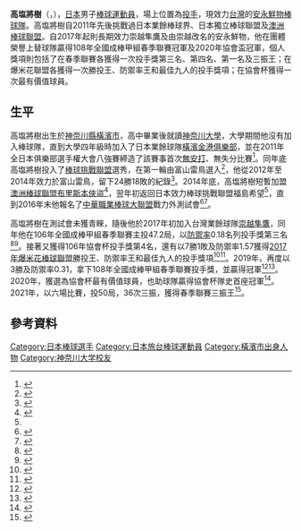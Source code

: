 {{Infobox baseball biography|
name=高塩將樹 <br />{{lang|ja|高塩 将樹}}|
image=|
width=150|
position=投手|
team=|
number=|
bats=右|
throws=右|
birthdate={{birth_date_and_age|1989|3|24|mf=y}}|
birthplace={{JPN}}[[神奈川縣|神奈川縣]][[橫濱市|橫濱市]]|
debutdate=|
debutyear=|
debutteam=|
statyear=|
stat1label=|
stat1value=|
stat2label=|
stat2value=|
stat3label=|
stat3value=|
teams=<nowiki></nowiki>
}}

'''高塩將樹'''（{{jpn|j=高塩 将樹|hg=たかしお まさき|rm=Takashio Masaki}}，{{bd|1989年|3月24日}}），[[日本|日本]]男子[[棒球運動員|棒球運動員]]，場上位置為[[投手|投手]]，現效力[[台灣|台灣]]的[[安永鮮物棒球隊|安永鮮物棒球隊]]。高塩將樹自2011年先後挑戰過日本業餘棒球界、日本獨立棒球聯盟及[[澳洲棒球聯盟|澳洲棒球聯盟]]。自2017年起則長期效力崇越隼鷹及由崇越改名的安永鮮物，他在團體榮譽上替球隊贏得108年全國成棒甲組春季聯賽冠軍及2020年協會盃冠軍，個人獎項則包括了在春季聯賽各獲得一次投手獎第三名、第四名、第一名及三振王；在爆米花聯盟各獲得一次勝投王、防禦率王和最佳九人的投手獎項；在協會杯獲得一次最有價值球員。

==生平==
高塩將樹出生於[[神奈川縣|神奈川縣]][[橫濱市|橫濱市]]，高中畢業後就讀[[神奈川大學|神奈川大學]]，大學期間他沒有加入棒球隊，直到大學四年級時加入了日本業餘球隊[[橫濱金港俱樂部|橫濱金港俱樂部]]，並在2011年全日本俱樂部選手權大會八強賽締造了該賽事首次[[無安打比賽|無安打]]、無失分比賽<ref>{{cite news|language=ja|url=https://www.nikkansports.com/baseball/news/f-bb-tp3-20110911-833492.html|title=高塩が初の無安打無得点／クラブ選手権|publisher=日刊體育|author=|date=2011-09-11|accessdate=2021-01-28|archive-date=2021-02-02|archive-url=https://web.archive.org/web/20210202032109/https://www.nikkansports.com/baseball/news/f-bb-tp3-20110911-833492.html|dead-url=no}}</ref>。同年底高塩將樹投入了[[棒球挑戰聯盟|棒球挑戰聯盟]]選秀，在第一輪由富山雷鳥選入<ref>{{cite news|language=ja|url=http://www.t-thunderbirds.jp/staffblog/2011/12/002303.html|title=2011ドラフト指名選手からのメッセージ|publisher=富山雷鳥staff Blog|author=|date=2011-12-14|accessdate=2021-01-28|archive-date=2021-01-29|archive-url=https://web.archive.org/web/20210129093207/http://www.t-thunderbirds.jp/staffblog/2011/12/002303.html|dead-url=no}}</ref>，他從2012年至2014年效力於富山雷鳥，留下24勝18敗的紀錄<ref name=報導150404>{{cite news|language=ja|url=https://www.nikkansports.com/baseball/news/1456648.html|title=ＢＣ福島・高塩が開幕投手に前進　岩村監督「候補」ＢＣ福島・高塩が開幕投手に前進　岩村監督「候補」|publisher=日刊體育|author=高場泉穂|date=2015-04-04|accessdate=2021-01-28|archive-date=2021-02-07|archive-url=https://web.archive.org/web/20210207155629/https://www.nikkansports.com/baseball/news/1456648.html|dead-url=no}}</ref>。2014年底，高塩將樹短暫加盟[[澳洲棒球聯盟|澳洲棒球聯盟]][[布里斯本俠盜|布里斯本俠盜]]<ref>{{cite news|language=ja|url=http://janews.com.au/modules/news/index.php?page=article&storyid=241|title=豪プロ野球リーグ熱戦展開中　地元パース・ヒートを応援しよう！|publisher=The Japan Australia News|author=|date=2015-01-01|accessdate=2021-01-28|archive-date=2021-04-12|archive-url=https://web.archive.org/web/20210412221219/http://janews.com.au/modules/news/index.php?page=article&storyid=241|dead-url=no}}</ref>，翌年初返回日本效力棒球挑戰聯盟福島希望<ref name=報導150404 />，直到2016年末他報名了[[中華職業棒球大聯盟|中華職業棒球大聯盟]]戰力外測試會<ref>{{cite news|language=zh-hant|url=http://www.cpbl.com.tw/news/view/15688.html?&news=15688l|title=首屆「中職戰力外測試會」共26人報名逐夢|publisher=中華職業棒球大聯盟|author=|date=2016-12-12|accessdate=2021-01-28|archive-date=2021-02-01|archive-url=https://web.archive.org/web/20210201201737/http://www.cpbl.com.tw/news/view/15688.html?&news=15688l|dead-url=no}}</ref><ref>{{cite news|language=zh-hant|url=https://sports.ettoday.net/news/833295|title=中職戰力外測試增菘瑋狂投144公里　日投西村憲受矚目|publisher=ETtodays|author=歐建智|date=2016-12-20|accessdate=2021-01-28|archive-date=2021-02-01|archive-url=https://web.archive.org/web/20210201193858/https://sports.ettoday.net/news/833295|dead-url=no}}</ref>。

高塩將樹在測試會未獲青睞，隨後他於2017年初加入台灣業餘球隊[[崇越隼鷹棒球隊|崇越隼鷹]]，同年他在106年全國成棒甲組春季聯賽主投47.2局，以[[防禦率|防禦率]]0.18名列投手獎第三名<ref>{{cite news|language=zh-hant|url=https://sports.ettoday.net/news/1044348|title=爆米花／崇越隼鷹2日籍投手助陣　高塩將樹超靠譜|publisher=ETtodays|author=楊舒帆|date=2017-11-02|accessdate=2021-01-28|archive-date=2021-02-07|archive-url=https://web.archive.org/web/20210207021942/https://sports.ettoday.net/news/1044348|dead-url=no}}</ref><ref>{{cite news|language=zh-hant|url=http://www.ctba.org.tw/news_detail.php?cate=game&type=1&id=6862|title=2017年全國成棒甲組春季聯賽個人獎項排名|publisher=中華民國棒球協會|author=|date=|accessdate=2021-01-28|archive-date=2021-02-07|archive-url=https://web.archive.org/web/20210207142930/http://www.ctba.org.tw/news_detail.php?cate=game&type=1&id=6862|dead-url=no}}</ref>。接著又獲得106年協會杯投手獎第4名，還有以7勝1敗及防禦率1.57獲得[[2017年爆米花棒球聯盟|2017年爆米花棒球聯盟]]勝投王、防禦率王和最佳九人的投手獎項<ref>{{cite news|language=zh-hant|url=https://sports.ltn.com.tw/news/breakingnews/2360758|title=高塩將樹再度挑戰中職 自費參加桃猿測試|publisher=自由時報|author=吳清正|date=2018-03-09|accessdate=2021-01-29|archive-date=2021-02-02|archive-url=https://web.archive.org/web/20210202072114/https://sports.ltn.com.tw/news/breakingnews/2360758|dead-url=no}}</ref><ref>{{cite news|language=zh-hant|url=https://tw.appledaily.com/sports/20180126/HDBUTAB4CWP7QHOWA5U35JR5YE/|title=【爆米花】最佳9人金手套獎名單|publisher=蘋果日報|author=|date=2018-01-26|accessdate=2021-01-29|archive-date=2021-01-29|archive-url=https://web.archive.org/web/20210129093259/https://tw.appledaily.com/sports/20180126/HDBUTAB4CWP7QHOWA5U35JR5YE/|dead-url=no}}</ref>。2019年，再度以3勝及防禦率0.31，拿下108年全國成棒甲組春季聯賽投手獎，並贏得冠軍<ref>{{cite news|language=zh-hant|url=http://www.ctba.org.tw/news_detail.php?cate=game&type=1&id=8257|title=108年全國成棒甲組春季聯賽獎勵名單|publisher=中華民國棒球協會|author=|date=|accessdate=2021-01-29|archive-date=2021-01-29|archive-url=https://web.archive.org/web/20210129092603/http://www.ctba.org.tw/news_detail.php?cate=game&type=1&id=8257|dead-url=no}}</ref><ref>{{cite news|language=zh-hant|url=https://living.taronews.tw/2019/05/12/338740/|title=崇越克服傷兵拿春聯隊史第2冠 教頭：難能可貴|publisher=芋傳媒|author=芋傳媒體育中心|date=2019-05-12|accessdate=2021-01-29|archive-date=2021-01-29|archive-url=https://web.archive.org/web/20210129093041/https://living.taronews.tw/2019/05/12/338740/|dead-url=no}}</ref>。2020年，獲選為協會杯最有價值球員，也助球隊贏得協會杯隊史首座冠軍<ref>{{cite news|language=zh-hant|url=https://sports.ltn.com.tw/news/paper/1400518|title=高塩將樹完投勝 來台首座MVP|publisher=自由時報|author=龔乃玠|date=2020-09-18|accessdate=2021-01-29|archive-date=2021-01-29|archive-url=https://web.archive.org/web/20210129092946/https://sports.ltn.com.tw/news/paper/1400518|dead-url=no}}</ref>。2021年，以六場比賽，投50局，36次三振，獲得春季聯賽三振王<ref>{{cite news|url=https://sports.ettoday.net/news/1984868|title=春季聯賽／個人獎出爐　高塩將樹三振王|publisher=ETtoday|author=楊舒帆|date=2021-05-18|accessdate=2021-05-22|archive-date=2021-05-21|archive-url=https://web.archive.org/web/20210521163509/https://sports.ettoday.net/news/1984868|dead-url=no}}</ref>。

==參考資料==
{{reflist|2}}

[[Category:日本棒球選手|Category:日本棒球選手]]
[[Category:日本旅台棒球運動員|Category:日本旅台棒球運動員]]
[[Category:橫濱市出身人物|Category:橫濱市出身人物]]
[[Category:神奈川大学校友|Category:神奈川大学校友]]